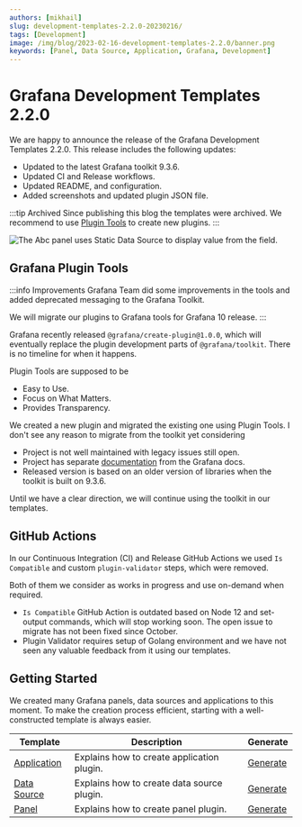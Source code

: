 ```yaml
---
authors: [mikhail]
slug: development-templates-2.2.0-20230216/
tags: [Development]
image: /img/blog/2023-02-16-development-templates-2.2.0/banner.png
keywords: [Panel, Data Source, Application, Grafana, Development]
---
```



# Grafana Development Templates 2.2.0

We are happy to announce the release of the Grafana Development Templates 2.2.0. This release includes the following updates:

- Updated to the latest Grafana toolkit 9.3.6.
- Updated CI and Release workflows.
- Updated README, and configuration.
- Added screenshots and updated plugin JSON file.

:::tip Archived
Since publishing this blog the templates were archived. We recommend to use [Plugin Tools](https://grafana.com/developers/plugin-tools/) to create new plugins.
:::

<Image
  title="The Abc panel uses Static Data Source to display value from the field."
  src="/img/blog/2023-02-16-development-templates-2.2.0/dashboard.png"
/>

## Grafana Plugin Tools

:::info Improvements
Grafana Team did some improvements in the tools and added deprecated messaging to the Grafana Toolkit.

We will migrate our plugins to Grafana tools for Grafana 10 release.
:::

Grafana recently released `@grafana/create-plugin@1.0.0`, which will eventually replace the plugin development parts of `@grafana/toolkit`. There is no timeline for when it happens.

Plugin Tools are supposed to be

- Easy to Use.
- Focus on What Matters.
- Provides Transparency.

We created a new plugin and migrated the existing one using Plugin Tools. I don't see any reason to migrate from the toolkit yet considering

- Project is not well maintained with legacy issues still open.
- Project has separate [documentation](https://grafana.github.io/plugin-tools/) from the Grafana docs.
- Released version is based on an older version of libraries when the toolkit is built on 9.3.6.

Until we have a clear direction, we will continue using the toolkit in our templates.

## GitHub Actions

In our Continuous Integration (CI) and Release GitHub Actions we used `Is Compatible` and custom `plugin-validator` steps, which were removed.

Both of them we consider as works in progress and use on-demand when required.

- `Is Compatible` GitHub Action is outdated based on Node 12 and set-output commands, which will stop working soon. The open issue to migrate has not been fixed since October.
- Plugin Validator requires setup of Golang environment and we have not seen any valuable feedback from it using our templates.

## Getting Started

We created many Grafana panels, data sources and applications to this moment. To make the creation process efficient, starting with a well-constructed template is always easier.

| Template                                                               | Description                                | Generate                                                                     |
| ---------------------------------------------------------------------- | ------------------------------------------ | ---------------------------------------------------------------------------- |
| [Application](https://github.com/volkovlabs/volkovlabs-abc-app)        | Explains how to create application plugin. | [Generate](https://github.com/VolkovLabs/volkovlabs-abc-app/generate)        |
| [Data Source](https://github.com/volkovlabs/volkovlabs-abc-datasource) | Explains how to create data source plugin. | [Generate](https://github.com/VolkovLabs/volkovlabs-abc-datasource/generate) |
| [Panel](https://github.com/volkovlabs/volkovlabs-abc-panel)            | Explains how to create panel plugin.       | [Generate](https://github.com/VolkovLabs/volkovlabs-abc-panel/generate)      |

<Feedback />
